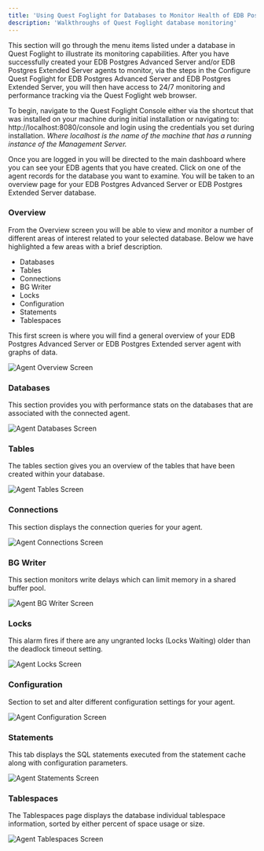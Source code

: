 ```yaml
---
title: 'Using Quest Foglight for Databases to Monitor Health of EDB Postgres Advanced Server and/or EDB Posgres Extended Server Databases'
description: 'Walkthroughs of Quest Foglight database monitoring'
---
```

This section will go through the menu items listed under a database in Quest Foglight to illustrate its monitoring capabilities.  After you have successfully created your EDB Postgres Advanced Server and/or EDB Postgres Extended Server agents to monitor, via the steps in the Configure Quest Foglight for EDB Postgres Advanced Server and EDB Postgres Extended Server, you will then have access to 24/7 monitoring and performance tracking via the Quest Foglight web browser.

To begin, navigate to the Quest Foglight Console either via the shortcut that was installed on your machine during initial installation or navigating to: http://localhost:8080/console and login using the credentials you set during installation.
*Where localhost is the name of the machine that has a running instance of the Management Server.*

Once you are logged in you will be directed to the main dashboard where you can see your EDB agents that you have created.  Click on one of the agent records for the database you want to examine.  You will be taken to an overview page for your EDB Postgres Advanced Server or EDB Postgres Extended Server database.

### Overview

From the Overview screen you will be able to view and monitor a number of different areas of interest related to your selected database.  Below we have highlighted a few areas with a brief description.
- Databases
- Tables
- Connections
- BG Writer
- Locks
- Configuration
- Statements
- Tablespaces

This first screen is where you will find a general overview of your EDB Postgres Advanced Server or EDB Postgres Extended server agent with graphs of data.

   ![Agent Overview Screen](Images/AgentOverviewScreen.png)

### Databases

This section provides you with performance stats on the databases that are associated with the connected agent.

   ![Agent Databases Screen](Images/AgentDatabasesScreen.png)

### Tables

The tables section gives you an overview of the tables that have been created within your database.

   ![Agent Tables Screen](Images/AgentTablesScreen.png)

### Connections

This section displays the connection queries for your agent.

   ![Agent Connections Screen](Images/AgentConnectionsScreen.png)

### BG Writer

This section monitors write delays which can limit memory in a shared buffer pool.

   ![Agent BG Writer Screen](Images/AgentBGWriterScreen.png)

### Locks

This alarm fires if there are any ungranted locks (Locks Waiting) older than the deadlock timeout setting.

   ![Agent Locks Screen](Images/AgentLocksScreen.png)

### Configuration

Section to set and alter different configuration settings for your agent.

   ![Agent Configuration Screen](Images/AgentConfigurationScreen.png)

### Statements

This tab displays the SQL statements executed from the statement cache along with configuration parameters.

   ![Agent Statements Screen](Images/AgentStatementsScreen.png)

### Tablespaces

The Tablespaces page displays the database individual tablespace information, sorted by either percent of space usage or size.

   ![Agent Tablespaces Screen](Images/AgentTablespacesScreen.png)

